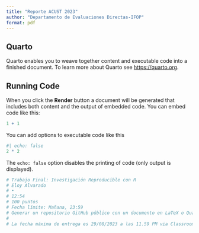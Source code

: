 ```yaml
---
title: "Reporte ACUST 2023"
author: "Departamento de Evaluaciones Directas-IFOP"
format: pdf
---
```


## Quarto

Quarto enables you to weave together content and executable code into a finished document. To learn more about Quarto see <https://quarto.org>.

## Running Code

When you click the **Render** button a document will be generated that includes both content and the output of embedded code. You can embed code like this:

```r
1 + 1
```

You can add options to executable code like this

```r
#| echo: false
2 * 2
```

The `echo: false` option disables the printing of code (only output is displayed).


```r
# Trabajo Final: Investigación Reproducible con R
# Eloy Alvarado
# •
# 12:54
# 100 puntos
# Fecha límite: Mañana, 23:59
# Generar un repositorio GitHub público con un documento en LaTeX o Quarto, con al menos 3 commits. Se recomienda utilizar algún template cercano a los documentos con los que recurrentemente trabajan; si su quehacer requiere programar el R, la elección natural debería ser Quarto. Toda compilación debe ser a lo menos a PDF.
# 
# La fecha máxima de entrega es 29/08/2023 a las 11.59 PM via Classroom.
```

